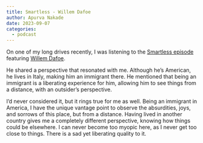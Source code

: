 ```yaml
---
title: Smartless - Willem Dafoe
author: Apurva Nakade
date: 2023-09-07
categories:
  - podcast
---
```


On one of my long drives recently, I was listening to the [Smartless episode](https://www.smartless.com/episodes/episode/22b8d8d5/willem-dafoe) featuring [Willem Dafoe](https://en.wikipedia.org/wiki/Willem_Dafoe).

He shared a perspective that resonated with me. Although he's American, he lives in Italy, making him an immigrant there. He mentioned that being an immigrant is a liberating experience for him, allowing him to see things from a distance, with an outsider's perspective.

I'd never considered it, but it rings true for me as well.
Being an immigrant in America, I have the unique vantage point to observe the absurdities, joys, and sorrows of this place, but from a distance.
Having lived in another country gives me a completely different perspective, knowing how things could be elsewhere.
I can never become too myopic here, as I never get too close to things.
There is a sad yet liberating quality to it.




